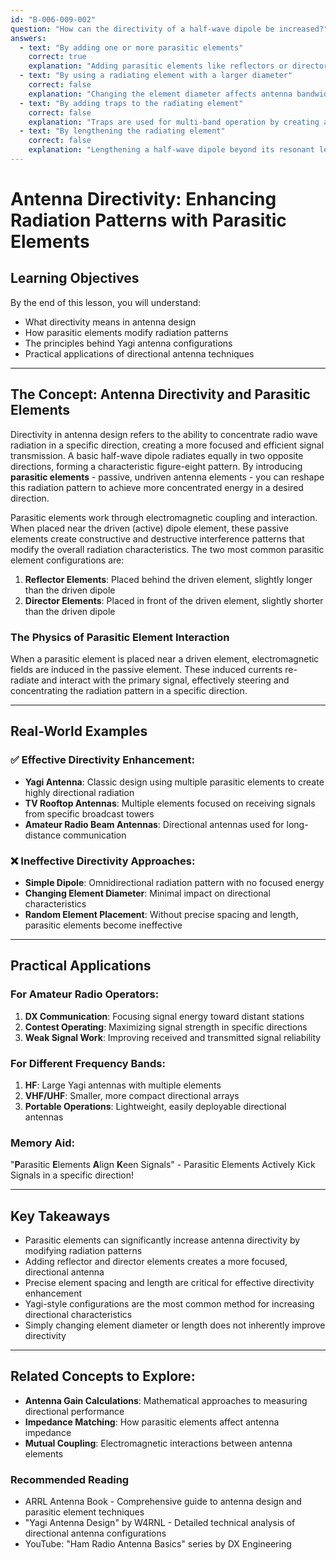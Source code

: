 ```yaml
---
id: "B-006-009-002"
question: "How can the directivity of a half-wave dipole be increased?"
answers:
  - text: "By adding one or more parasitic elements"
    correct: true
    explanation: "Adding parasitic elements like reflectors or directors creates a Yagi-style antenna configuration that dramatically increases directivity. These passive, non-driven elements interact with the driven half-wave dipole to focus and concentrate the radiation pattern in a specific direction, creating gain and improved directional characteristics. This technique allows the antenna to concentrate its radiated energy more efficiently toward a desired direction."
  - text: "By using a radiating element with a larger diameter"
    correct: false
    explanation: "Changing the element diameter affects antenna bandwidth and impedance characteristics, but does not inherently improve directivity. While a larger diameter can slightly broaden the antenna's frequency response and reduce ohmic losses, it doesn't create the focused radiation pattern associated with increased directivity."
  - text: "By adding traps to the radiating element"
    correct: false
    explanation: "Traps are used for multi-band operation by creating additional resonant points in the antenna, but they do not increase directivity. Traps allow a single antenna to operate on multiple frequencies by electrically shortening the radiating element at specific frequencies, but they do not alter the fundamental radiation pattern or directional characteristics."
  - text: "By lengthening the radiating element"
    correct: false
    explanation: "Lengthening a half-wave dipole beyond its resonant length will change its resonant frequency and impedance, but will not increase directivity. In fact, significant length changes may cause the antenna to become less efficient and deviate from its optimal radiation pattern."
---
```


# Antenna Directivity: Enhancing Radiation Patterns with Parasitic Elements

## Learning Objectives
By the end of this lesson, you will understand:
- What directivity means in antenna design
- How parasitic elements modify radiation patterns
- The principles behind Yagi antenna configurations
- Practical applications of directional antenna techniques

---

## The Concept: Antenna Directivity and Parasitic Elements

Directivity in antenna design refers to the ability to concentrate radio wave radiation in a specific direction, creating a more focused and efficient signal transmission. A basic half-wave dipole radiates equally in two opposite directions, forming a characteristic figure-eight pattern. By introducing **parasitic elements** - passive, undriven antenna elements - you can reshape this radiation pattern to achieve more concentrated energy in a desired direction.

Parasitic elements work through electromagnetic coupling and interaction. When placed near the driven (active) dipole element, these passive elements create constructive and destructive interference patterns that modify the overall radiation characteristics. The two most common parasitic element configurations are:

1. **Reflector Elements**: Placed behind the driven element, slightly longer than the driven dipole
2. **Director Elements**: Placed in front of the driven element, slightly shorter than the driven dipole

### The Physics of Parasitic Element Interaction

When a parasitic element is placed near a driven element, electromagnetic fields are induced in the passive element. These induced currents re-radiate and interact with the primary signal, effectively steering and concentrating the radiation pattern in a specific direction.

---

## Real-World Examples

### ✅ Effective Directivity Enhancement:
- **Yagi Antenna**: Classic design using multiple parasitic elements to create highly directional radiation
- **TV Rooftop Antennas**: Multiple elements focused on receiving signals from specific broadcast towers
- **Amateur Radio Beam Antennas**: Directional antennas used for long-distance communication

### ❌ Ineffective Directivity Approaches:
- **Simple Dipole**: Omnidirectional radiation pattern with no focused energy
- **Changing Element Diameter**: Minimal impact on directional characteristics
- **Random Element Placement**: Without precise spacing and length, parasitic elements become ineffective

---

## Practical Applications

### For Amateur Radio Operators:
1. **DX Communication**: Focusing signal energy toward distant stations
2. **Contest Operating**: Maximizing signal strength in specific directions
3. **Weak Signal Work**: Improving received and transmitted signal reliability

### For Different Frequency Bands:
1. **HF**: Large Yagi antennas with multiple elements
2. **VHF/UHF**: Smaller, more compact directional arrays
3. **Portable Operations**: Lightweight, easily deployable directional antennas

### Memory Aid:
"**P**arasitic **E**lements **A**lign **K**een Signals" - Parasitic Elements Actively Kick Signals in a specific direction!

---

## Key Takeaways

- Parasitic elements can significantly increase antenna directivity by modifying radiation patterns
- Adding reflector and director elements creates a more focused, directional antenna
- Precise element spacing and length are critical for effective directivity enhancement
- Yagi-style configurations are the most common method for increasing directional characteristics
- Simply changing element diameter or length does not inherently improve directivity

---

## Related Concepts to Explore:
- **Antenna Gain Calculations**: Mathematical approaches to measuring directional performance
- **Impedance Matching**: How parasitic elements affect antenna impedance
- **Mutual Coupling**: Electromagnetic interactions between antenna elements

### Recommended Reading
- ARRL Antenna Book - Comprehensive guide to antenna design and parasitic element techniques
- "Yagi Antenna Design" by W4RNL - Detailed technical analysis of directional antenna configurations
- YouTube: "Ham Radio Antenna Basics" series by DX Engineering